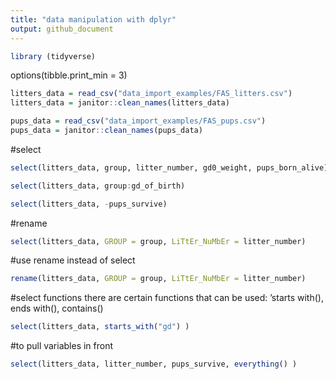 ```yaml
---
title: "data manipulation with dplyr"
output: github_document
---
```


```r
library (tidyverse)
```
 
options(tibble.print_min = 3)
```r
litters_data = read_csv("data_import_examples/FAS_litters.csv")
litters_data = janitor::clean_names(litters_data)
```

```r
pups_data = read_csv("data_import_examples/FAS_pups.csv")
pups_data = janitor::clean_names(pups_data)
```


#select

```r
select(litters_data, group, litter_number, gd0_weight, pups_born_alive)
```

```r
select(litters_data, group:gd_of_birth)
```

```r
select(litters_data, -pups_survive)

```

#rename
```r
select(litters_data, GROUP = group, LiTtEr_NuMbEr = litter_number)
```

#use rename instead of select
```r
rename(litters_data, GROUP = group, LiTtEr_NuMbEr = litter_number)
```

#select functions
there are certain functions that can be used: 'starts with(), ends with(), contains()

```r
select(litters_data, starts_with("gd") )
```

#to pull variables in front
```r
select(litters_data, litter_number, pups_survive, everything() )
```

